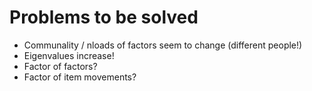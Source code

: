 # Problems to be solved

- Communality / nloads of factors seem to change (different people!)
- Eigenvalues increase!
- Factor of factors?
- Factor of item movements?